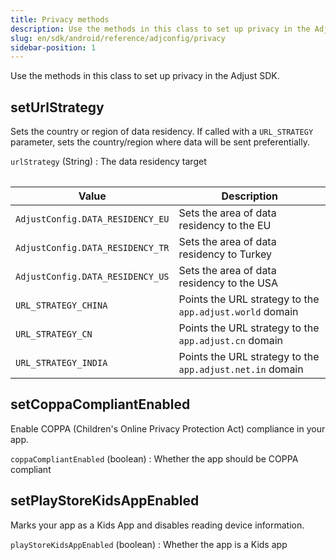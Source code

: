 ```yaml
---
title: Privacy methods
description: Use the methods in this class to set up privacy in the Adjust SDK.
slug: en/sdk/android/reference/adjconfig/privacy
sidebar-position: 1
---
```

Use the methods in this class to set up privacy in the Adjust SDK.

<Function>

## setUrlStrategy

Sets the country or region of data residency. If called with a `URL_STRATEGY` parameter, sets the country/region where data will be sent preferentially.

<slot slot="signature">


<SetUrlStrategySig />

</slot>

<slot slot="snippet">


<SetUrlStrategy />

</slot>

<slot slot="parameters">

`urlStrategy` (String)
: The data residency target

<Table>

| Value                             | Description                                               |
| ----------------------------------| ----------------------------------------------------------|
| `AdjustConfig.DATA_RESIDENCY_EU`  | Sets the area of data residency to the EU                 |
| `AdjustConfig.DATA_RESIDENCY_TR`  | Sets the area of data residency to Turkey                 |
| `AdjustConfig.DATA_RESIDENCY_US`  | Sets the area of data residency to the USA                |
| `URL_STRATEGY_CHINA`              | Points the URL strategy to the `app.adjust.world` domain  |
| `URL_STRATEGY_CN`                 | Points the URL strategy to the `app.adjust.cn` domain     |
| `URL_STRATEGY_INDIA`              | Points the URL strategy to the `app.adjust.net.in` domain |

</Table>

</slot>

</Function>

<Function>

## setCoppaCompliantEnabled

Enable <Abbr>COPPA (Children's Online Privacy Protection Act)</Abbr> compliance in your app.

<slot slot="signature">


<SetCoppaCompliantEnabledSig />

</slot>

<slot slot="snippet">


<SetCoppaCompliantEnabled />

</slot>

<slot slot="parameters">

`coppaCompliantEnabled` (boolean)
: Whether the app should be COPPA compliant

</slot>

</Function>

<Function>

## setPlayStoreKidsAppEnabled

Marks your app as a Kids App and disables reading device information.

<slot slot="signature">


<SetPlayStoreKidsAppEnabledSig />

</slot>

<slot slot="snippet">


<SetPlayStoreKidsAppEnabled />

</slot>

<slot slot="parameters">

`playStoreKidsAppEnabled` (boolean)
: Whether the app is a Kids app

</slot>

</Function>
